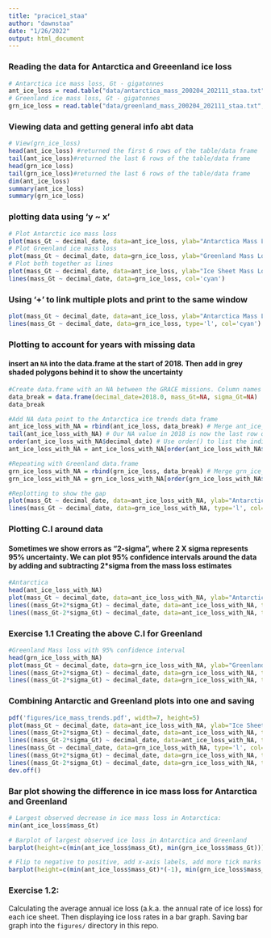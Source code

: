 ```yaml
---
title: "pracice1_staa"
author: "dawnstaa"
date: "1/26/2022"
output: html_document
---
```



### Reading the data for Antarctica and Greeenland ice loss

```r
# Antarctica ice mass loss, Gt - gigatonnes
ant_ice_loss = read.table("data/antarctica_mass_200204_202111_staa.txt", skip=31, sep="", header = FALSE, col.names = c("decimal_date", "mass_Gt", "sigma_Gt")) #last part manually inserts column names after reading header
# Greenland ice mass loss, Gt - gigatonnes
grn_ice_loss = read.table("data/greenland_mass_200204_202111_staa.txt", skip=31, sep="", header = FALSE, col.names = c("decimal_date", "mass_Gt", "sigma_Gt"))
```

### Viewing data and getting general info abt data

```r
# View(grn_ice_loss)
head(ant_ice_loss) #returned the first 6 rows of the table/data frame
tail(ant_ice_loss)#returned the last 6 rows of the table/data frame
head(grn_ice_loss)
tail(grn_ice_loss)#returned the last 6 rows of the table/data frame
dim(ant_ice_loss)
summary(ant_ice_loss)
summary(grn_ice_loss)
```

### plotting data using 'y ~ x'

```r
# Plot Antarctic ice mass loss
plot(mass_Gt ~ decimal_date, data=ant_ice_loss, ylab="Antarctica Mass Loss (Gt)")
# Plot Greenland ice mass loss
plot(mass_Gt ~ decimal_date, data=grn_ice_loss, ylab="Greenland Mass Loss (Gt)")
# Plot both together as lines
plot(mass_Gt ~ decimal_date, data=ant_ice_loss, ylab="Ice Sheet Mass Loss (Gt)", type='l') 
lines(mass_Gt ~ decimal_date, data=grn_ice_loss, col='cyan') 
```


### Using '+' to link multiple plots and print to the same window

```r
plot(mass_Gt ~ decimal_date, data=ant_ice_loss, ylab="Antarctica Mass Loss (Gt)", type='l', ylim=range(grn_ice_loss$mass_Gt)) +
lines(mass_Gt ~ decimal_date, data=grn_ice_loss, type='l', col='cyan') 
```

### Plotting to account for years with missing data
#### insert an `NA` into the data.frame at the start of 2018. Then add in grey shaded polygons behind it to show the uncertainty

```r
#Create data.frame with an NA between the GRACE missions. Column names must match so it will merge with ant and grn data
data_break = data.frame(decimal_date=2018.0, mass_Gt=NA, sigma_Gt=NA)
data_break

#Add NA data point to the Antarctica ice trends data frame
ant_ice_loss_with_NA = rbind(ant_ice_loss, data_break) # Merge ant_ice_loss data frame with our NA point
tail(ant_ice_loss_with_NA) # Our NA value in 2018 is now the last row of our data frame
order(ant_ice_loss_with_NA$decimal_date) # Use order() to list the indices of the data after its sorted from smallest to biggest
ant_ice_loss_with_NA = ant_ice_loss_with_NA[order(ant_ice_loss_with_NA$decimal_date),] # Reorder the data frame, sorting by date

#Repeating with Greenland data.frame
grn_ice_loss_with_NA = rbind(grn_ice_loss, data_break) # Merge grn_ice_loss data frame with our NA point
grn_ice_loss_with_NA = grn_ice_loss_with_NA[order(grn_ice_loss_with_NA$decimal_date),]

#Replotting to show the gap
plot(mass_Gt ~ decimal_date, data=ant_ice_loss_with_NA, ylab="Antarctica Mass Loss (Gt)", type='l', ylim=range(grn_ice_loss_with_NA$mass_Gt, na.rm=TRUE)) +
lines(mass_Gt ~ decimal_date, data=grn_ice_loss_with_NA, type='l', col='cyan') 
```
### Plotting C.I around data
#### Sometimes we show errors as "2-sigma", where 2 X sigma represents 95% uncertainty. We can plot 95% confidence intervals around the data by adding and subtracting 2*sigma from the mass loss estimates
```r
#Antarctica
head(ant_ice_loss_with_NA)
plot(mass_Gt ~ decimal_date, data=ant_ice_loss_with_NA, ylab="Antarctica Mass Loss (Gt)", xlab="Year", type='l') +
lines((mass_Gt+2*sigma_Gt) ~ decimal_date, data=ant_ice_loss_with_NA, type='l', lty='dashed') +
lines((mass_Gt-2*sigma_Gt) ~ decimal_date, data=ant_ice_loss_with_NA, type='l', lty='dashed') 
```
### Exercise 1.1 Creating the above C.I for Greenland

```r
#Greenland Mass loss with 95% confidence interval
head(grn_ice_loss_with_NA)
plot(mass_Gt ~ decimal_date, data=grn_ice_loss_with_NA, ylab="Greenland Mass Loss (Gt)", xlab="Year", type='l') +
lines((mass_Gt+2*sigma_Gt) ~ decimal_date, data=grn_ice_loss_with_NA, type='l', lty='dashed') +
lines((mass_Gt-2*sigma_Gt) ~ decimal_date, data=grn_ice_loss_with_NA, type='l', lty='dashed') 
```

### Combining Antarctic and Greenland plots into one and saving

```r
pdf('figures/ice_mass_trends.pdf', width=7, height=5)
plot(mass_Gt ~ decimal_date, data=ant_ice_loss_with_NA, ylab="Ice Sheet Mass Loss (Gt)", xlab="Year", type='l', ylim=range(grn_ice_loss_with_NA$mass_Gt, na.rm=TRUE), lwd=2) +
lines((mass_Gt+2*sigma_Gt) ~ decimal_date, data=ant_ice_loss_with_NA, type='l', lty='dashed') +
lines((mass_Gt-2*sigma_Gt) ~ decimal_date, data=ant_ice_loss_with_NA, type='l', lty='dashed') +
lines(mass_Gt ~ decimal_date, data=grn_ice_loss_with_NA, type='l', col='cyan', lwd=2) +
lines((mass_Gt+2*sigma_Gt) ~ decimal_date, data=grn_ice_loss_with_NA, type='l', lty='dashed', col="cyan") +
lines((mass_Gt-2*sigma_Gt) ~ decimal_date, data=grn_ice_loss_with_NA, type='l', lty='dashed', col="cyan") 
dev.off()
```
### Bar plot showing the difference in ice mass loss for Antarctica and Greenland

```r
# Largest observed decrease in ice mass loss in Antarctica:
min(ant_ice_loss$mass_Gt)

# Barplot of largest observed ice loss in Antarctica and Greenland
barplot(height=c(min(ant_ice_loss$mass_Gt), min(grn_ice_loss$mass_Gt)))

# Flip to negative to positive, add x-axis labels, add more tick marks on y-axis, add y-axis title
barplot(height=c(min(ant_ice_loss$mass_Gt)*(-1), min(grn_ice_loss$mass_Gt)*(-1)), names.arg=c("Antarctica","Greenland"), ylim=c(0,5000), ylab="Ice loss in Gt")
```

### Exercise 1.2:

Calculating the average annual ice loss (a.k.a. the annual rate of ice loss) for each ice sheet. Then displaying ice loss rates in a bar graph. Saving bar graph into the `figures/` directory in this repo.


